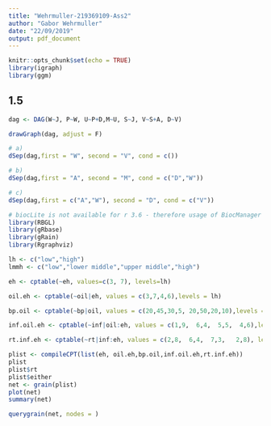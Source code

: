 ```yaml
---
title: "Wehrmuller-219369109-Ass2"
author: "Gabor Wehrmuller"
date: "22/09/2019"
output: pdf_document
---
```


```r
knitr::opts_chunk$set(echo = TRUE)
library(igraph)
library(ggm)

```


## 1.5 

```r

dag <- DAG(W~J, P~W, U~P+D,M~U, S~J, V~S+A, D~V)

drawGraph(dag, adjust = F)

# a)
dSep(dag,first = "W", second = "V", cond = c())

# b)
dSep(dag,first = "A", second = "M", cond = c("D","W"))

# c)
dSep(dag,first = c("A","W"), second = "D", cond = c("V"))

```


```r
# biocLite is not available for r 3.6 - therefore usage of BiocManager to install the packeages
library(RBGL)
library(gRbase)
library(gRain)
library(Rgraphviz)

lh <- c("low","high")
lmmh <- c("low","lower middle","upper middle","high")

eh <- cptable(~eh, values=c(3, 7), levels=lh) 

oil.eh <- cptable(~oil|eh, values = c(3,7,4,6),levels = lh)

bp.oil <- cptable(~bp|oil, values = c(20,45,30,5, 20,50,20,10),levels = lmmh)

inf.oil.eh <- cptable(~inf|oil:eh, values = c(1,9,  6,4,  5,5,  4,6),levels = lh)

rt.inf.eh <- cptable(~rt|inf:eh, values = c(2,8,  6,4,  7,3,   2,8), levels = lh)

plist <- compileCPT(list(eh, oil.eh,bp.oil,inf.oil.eh,rt.inf.eh))
plist 
plist$rt
plist$either 
net <- grain(plist)
plot(net)
summary(net)

querygrain(net, nodes = )


```



